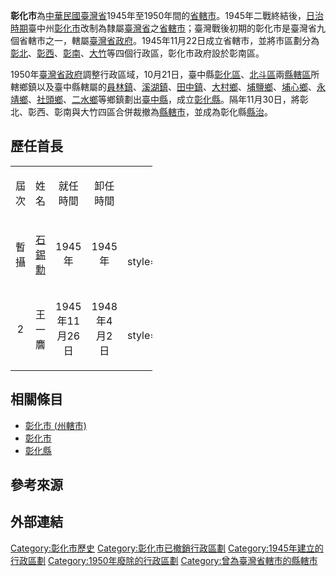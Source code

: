 {{Infobox Former Subdivision
|native_name = <small>簡稱：彰、彰化、彰市</small><!---Note: Chinese Postal Map Romanization in use as Hanyu Pinyin is anachronistic. Please propose any amendments to the following on the talk page first.
  -->
|conventional_long_name = 彰化市<br />{{small|{{nobold|{{lang|en|Changhua City}}}}}}
|common_name = 彰化市
|subdivision = [[市_(中華民國)|市]]
|nation = {{ROC}}
|title_leader = 彰化市市長
|leader1 = 首任：石錫勳
|year_leader1    = 1945
|leader2 = 末任：陳錫卿
|year_leader2    = 1948－1950
|year_pre = 1933年
|event_pre=改制[[彰化街|彰化街]]為[[彰化市_(州轄市)|彰化市]]     
|date_pre=
|year_start = 1945年
|event_start = 終戰，改制[[省轄市|省轄市]]彰化市
|date_start =12月1日
|year_end = 1950年
|event_end = 撤銷建制
|date_end = 10月21日
|p1 = 彰化市 (州轄市)
|flag_p1 = Flag_of_Japan_(1870-1999).svg
|s1 = 彰化市
|flag_s1 = Flag of the Republic of China.svg
|image_flag = 
|flag_type = 市旗
|flag = 彰化市市旗
|image_coat = 
|symbol = 彰化市市徽
|symbol_type = 市徽
|image_map = 
|image_map_caption = 
|image_map2 = 1949 Taiwan.svg
|image_map2_caption = 1949年行政區劃重劃前，臺灣省行政區劃圖
|capital = [[彰南區|彰南區]]
|stat_year1= 
|stat_area1= 
|stat_pop1= 
|political_subdiv = 4個區
|today = [[彰化市|彰化市]]
}}
'''彰化市'''為[[中華民國|中華民國]][[臺灣省|臺灣省]]1945年至1950年間的[[市_(中華民國)|省轄市]]。1945年二戰終結後，[[台灣日治時期|日治時期]]臺中州[[彰化市_(州轄市)|彰化市]]改制為隸屬[[臺灣省|臺灣省]]之[[省轄市|省轄市]]；臺灣戰後初期的彰化市是臺灣省九個省轄市之一，轄屬[[臺灣省政府|臺灣省政府]]。1945年11月22日成立省轄市，並將市區劃分為[[彰北區|彰北]]、[[彰西區|彰西]]、[[彰南區|彰南]]、[[大竹區|大竹]]等四個行政區，彰化市政府設於彰南區。

1950年[[臺灣省政府|臺灣省政府]]調整行政區域，10月21日，臺中縣[[彰化區|彰化區]]、[[北斗區|北斗區]]兩[[縣轄區_(中華民國)|縣轄區]]所轄鄉鎮以及臺中縣轄屬的[[員林市|員林鎮]]、[[溪湖鎮|溪湖鎮]]、[[田中鎮|田中鎮]]、[[大村鄉_(臺灣)|大村鄉]]、[[埔鹽鄉|埔鹽鄉]]、[[埔心鄉|埔心鄉]]、[[永靖鄉|永靖鄉]]、[[社頭鄉|社頭鄉]]、[[二水鄉|二水鄉]]等鄉鎮劃出[[臺中縣|臺中縣]]，成立[[彰化縣|彰化縣]]。隔年11月30日，將彰北、彰西、彰南與大竹四區合併裁撤為[[縣轄市|縣轄市]]，並成為彰化縣[[縣治|縣治]]。

== 歷任首長 ==
{{main|彰化市市長}}
{| align="left" class="wikitable" width="40%"
|----- style="background:#CCCCCC"
| align ="center" width="3%" | 屆次
| align ="center" width="5%" | 姓名
| align ="center" width="10%" | 就任時間
| align ="center" width="10%" | 卸任時間
| align ="center" width="12%" | 備註
|-----
| align ="center" | 暫攝 
| align ="center" | [[石錫勳|石錫勳]]
| align ="center" | 1945年
| align ="center" | 1945年
| align ="center" | 暫攝市政
|----- style="background:#CCCCFF
| align ="center" | 1 
| align ="center" | 韋淡明
| align ="center" | 1945年
| align ="center" | 1945年11月26日
| align ="center" | 首任
|-----
| align ="center" | 2 
| align ="center" | 王一麐
| align ="center" | 1945年11月26日
| align ="center" | 1948年4月2日
| align ="center" | 
|----- style="background:#CCCCFF
| align ="center" | 3 
| align ="center" | [[陳錫卿|陳錫卿]]
| align ="center" | 1948年4月2日
| align ="center" | 1950年10月21日
| align ="center" | 
|}
{{clear}}

== 相關條目 ==
*[[彰化市_(州轄市)|彰化市 (州轄市)]]
*[[彰化市|彰化市]]
*[[彰化縣|彰化縣]]

== 參考來源 ==
{{reflist}}

==外部連結==
{{Serial|先前機關|[[彰化市_(州轄市)|彰化市 (州轄市)]]|'''彰化市'''<br />1945年－1950年|後繼機關|1950年起：[[彰化縣|彰化縣]]<br />1951年-：[[彰化市|彰化市]] (縣轄市)}}

{{臺灣省行政區劃}}

[[Category:彰化市歷史|Category:彰化市歷史]]
[[Category:彰化市已撤銷行政區劃|Category:彰化市已撤銷行政區劃]]
[[Category:1945年建立的行政區劃|Category:1945年建立的行政區劃]]
[[Category:1950年廢除的行政區劃|Category:1950年廢除的行政區劃]]
[[Category:曾為臺灣省轄市的縣轄市|Category:曾為臺灣省轄市的縣轄市]]